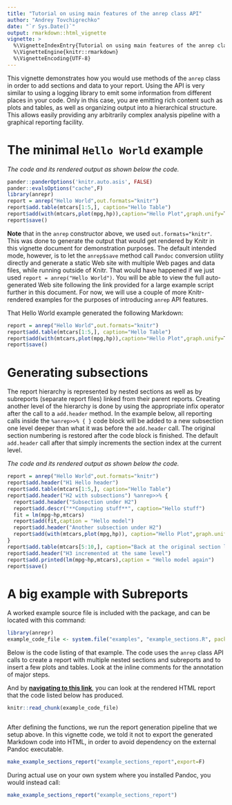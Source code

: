 ```yaml
---
title: "Tutorial on using main features of the anrep class API"
author: "Andrey Tovchigrechko"
date: "`r Sys.Date()`"
output: rmarkdown::html_vignette
vignette: >
  %\VignetteIndexEntry{Tutorial on using main features of the anrep class API}
  %\VignetteEngine{knitr::rmarkdown}
  %\VignetteEncoding{UTF-8}
---
```


This vignette demonstrates how you would use methods of the `anrep` class in order to 
add sections and data to your report. Using the API is very similar to using a
logging library to emit some information from different places in your code.
Only in this case, you are emitting rich content such as plots and tables, as well
as organizing output into a hierarchical structure. This allows easily providing 
any arbitrarily complex analysis pipeline with a graphical reporting facility.

# The minimal `Hello World` example

*The code and its rendered output as shown below the code.*

```r
pander::panderOptions('knitr.auto.asis', FALSE)
pander::evalsOptions("cache",F)
library(anrepr)
report = anrep("Hello World",out.formats="knitr")
report$add.table(mtcars[1:5,], caption="Hello Table")
report$add(with(mtcars,plot(mpg,hp)),caption="Hello Plot",graph.unify=T)
report$save()
```


**Note** that in the `anrep` constructor above, we used `out.formats="knitr"`.
This was done to generate the output that would get rendered by Knitr in
this vignette document for demonstration purposes. The default intended mode, 
however, is to let the `anrep$save`
method call `Pandoc` conversion utility directly and generate a static Web
site with multiple Web pages and data files, while running outside of Knitr. 
That would have happened if we just used `report = anrep("Hello World")`. 
You will be able to view the full auto-generated Web site following the link 
provided for a large example script further in this document. For now, we will 
use a couple of more Knitr-rendered examples for the purposes of introducing `anrep` 
API features.

That Hello World example generated the following Markdown:


```r
report = anrep("Hello World",out.formats="knitr")
report$add.table(mtcars[1:5,], caption="Hello Table")
report$add(with(mtcars,plot(mpg,hp)),caption="Hello Plot",graph.unify=T)
report$save()
```

# Generating subsections

The report hierarchy is represented by nested sections as well as by subreports 
(separate report files) linked from their parent reports. Creating another level
of the hierarchy is done by using the appropriate infix operator after the call
to a `add.header` method. In the example below, all reporting 
calls inside the `%anrep>>% { }` code
block will be added to a new subsection one level deeper than what it was before the 
`add.header` call. The original section numbering is restored after the code
block is finished. The default `add.header` call after that simply increments
the section index at the current level.

*The code and its rendered output as shown below the code.*

```r
report = anrep("Hello World",out.formats="knitr")
report$add.header("H1 Hello header")
report$add.table(mtcars[1:5,], caption="Hello Table")
report$add.header("H2 with subsections") %anrep>>% { 
  report$add.header("Subsection under H2")
  report$add.descr("**Computing stuff**", caption="Hello stuff")
  fit = lm(mpg~hp,mtcars)
  report$add(fit,caption = "Hello model")
  report$add.header("Another subsection under H2")
  report$add(with(mtcars,plot(mpg,hp)), caption="Hello Plot",graph.unify=T)
}
report$add.table(mtcars[5:10,], caption="Back at the original section level, Hello Table Again")
report$add.header("H3 incremented at the same level")
report$add.printed(lm(mpg~hp,mtcars),caption = "Hello model again")
report$save()
```


# A big example with Subreports

A worked example source file is included with the package, and can be located with this command:

```r
library(anrepr)
example_code_file <- system.file("examples", "example_sections.R", package = "anrepr",mustWork = TRUE)
```

Below is the code listing of that example. The code uses the `anrep` class API calls to create a report
with multiple nested sections and subreports and to insert a few plots and tables.
Look at the inline comments for the annotation of major steps.

And by **[navigating to this link](example_sections_report/report-1.html)**, you can look at the rendered 
HTML report that the code listed below has produced.


```r
knitr::read_chunk(example_code_file)
```
```r
```

After defining the functions, we run the report generation pipeline that we setup above. In this vignette code,
we told it not to export the generated Markdown code into HTML, in order to avoid
dependency on the external Pandoc executable.
```r
make_example_sections_report("example_sections_report",export=F)
```

During actual use on your own system where you installed Pandoc, you would instead call:
```r
make_example_sections_report("example_sections_report")
```

